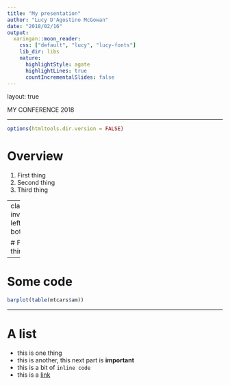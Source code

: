 ```yaml
---
title: "My presentation"
author: "Lucy D'Agostino McGowan"
date: "2018/02/16"
output:
  xaringan::moon_reader:
    css: ["default", "lucy", "lucy-fonts"]
    lib_dir: libs
    nature:
      highlightStyle: agate
      highlightLines: true
      countIncrementalSlides: false
---
```

layout: true

<div class = "footer">MY CONFERENCE 2018</div>

---

```r
options(htmltools.dir.version = FALSE)
```

# Overview

1. First thing
2. Second thing
3. Third thing

---
class: inverse, left, bottom

# First thing


---

# Some code

```r


barplot(table(mtcars$am))
```

---

# A list

* this is one thing
* this is another, this next part is **important**
* this is a bit of `inline code`
* this is a [link](www.lucymcgowan.com)

